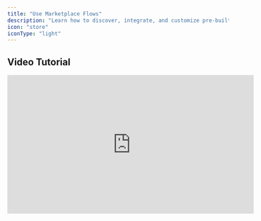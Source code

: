 ```yaml
---
title: "Use Marketplace Flows"
description: "Learn how to discover, integrate, and customize pre-built flows from the Mira Flows Marketplace"
icon: "store"
iconType: "light"
---
```


## Video Tutorial

<iframe width="560" height="315" src="https://www.youtube.com/embed/9Uqrz-_7Qsw" frameborder="0" allow="accelerometer; autoplay; encrypted-media; gyroscope; picture-in-picture" allowfullscreen />

<br />

<Tip>Check out this <a href="https://github.com/B-Venkatesh7210/using-marketplace-flows" target="_blank">Github Repository</a> for a quick overview on how to use Marketplace Flows.</Tip>

<br />

**Mira Flows** offers a **Marketplace** where you can explore and use a variety of pre-built flows. There are two primary ways to utilize these flows:

1. 🛠️ **Using the Mira Flows SDK**

2. 🌐 **Direct API calls (without the SDK)**

***

## Exploring the Marketplace

To discover available flows:

1. 🚀 **Navigate to the** [**Marketplace**](https://console.mira.network/)

2. 🔎 **Browse or search for flows that fit your needs**

***

## Using Flows via the SDK

```python Python
from mira_sdk import MiraClient, Flow

# Initialize the client
client = MiraClient(config={"API_KEY": "YOUR_API_KEY"})

version = "1.0.0"
input_data = {"key": "value"}

# If no version is provided, latest version is used by default
if version:
    flow_name = f"author/your-flow-name/{version}"
else:
    flow_name = "author/your-flow-name"

result = client.flow.execute(flow_name, input_data)
print(result)
```

***

## Flow Management via SDK

```python Python
from mira_sdk import MiraClient, Flow

# Get a flow
flow = client.flow.get("author/flow_name")

# Get flows by author
flows = client.flow.get_by_author("author")

# Get flows by tag
flows = client.flow.get_by_tag("tag")

# Search for flow
flows = client.flow.search("abcd")
```

***

## Direct API Calls (Without SDK)

For those who prefer not to use the SDK or are working in other programming languages, you can interact with flows directly via API calls:

1. 🔍 **Find the flow you want to use in the marketplace and view its API documentation.**

2. 📡 **Use the flow's API endpoint in your HTTP requests**

```terminal Terminal
curl --request POST \
  --url https://console-bff.stg.arohalabs.dev/v1/flows/flows/{author}/{flow_name} \
  --header 'MiraAuthorization: YOUR_API_KEY' \
  --data '{
    "input_param": "value"
}'
```

Replace `YOUR_API_KEY`, `author`, and `flow_name` with your actual API key, author name, and flow name, and adjust the endpoint and payload structure according to the specific flow's requirements.

**Response**:

```json .json
{
  "result": "LLM output"
}
```

### Example

<Card title="Use Marketplace flows" icon="github" href="https://github.com/B-Venkatesh7210/using-marketplace-flows">
  Complete example showcasing how to integrate and use Marketplace flows
  in your applications.
</Card>